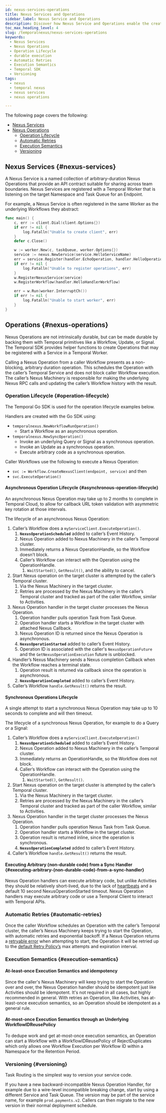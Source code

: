 ```yaml
---
id: nexus-services-operations
title: Nexus Services and Operations
sidebar_label: Nexus Service and Operations
description: Discover how Nexus Service and Operations enable the creation of well-defined API contracts for sharing capabilities across team and Namespace boundaries, leveraging Temporal's durable and scalable infrastructure.
toc_max_heading_level: 4
slug: /temporalnexus/nexus-services-operations
keywords:
  - Nexus Services
  - Nexus Operations
  - Operation Lifecycle
  - durable execution
  - Automatic Retries
  - Execution Semantics
  - Temporal SDK
  - Versioning
tags:
  - nexus 
  - temporal nexus 
  - nexus services
  - nexus operations

---
```


The following page covers the following: 
- [Nexus Services](#nexus-services)
- [Nexus Operations](#nexus-services) 
   - [Operation Lifecycle](#operation-lifecycle)
   - [Automatic Retries](#automatic-retries)
   - [Execution Semantics](#execution-semantics)
   - [Versioning](#versioning)

## Nexus Services {#nexus-services}

A Nexus Service is a named collection of arbitrary-duration Nexus Operations that provide an API contract suitable for sharing across team boundaries. 
Nexus Services are registered with a Temporal Worker that is listening on the target Namespace and Task Queue for an Endpoint.

For example, a Nexus Service is often registered in the same Worker as the underlying Workflows they abstract:

```go
func main() {
	c, err := client.Dial(client.Options{})
	if err != nil {
		log.Fatalln("Unable to create client", err)
	}
	defer c.Close()

	w := worker.New(c, taskQueue, worker.Options{})
	service := nexus.NewService(service.HelloServiceName)
	err = service.Register(handler.EchoOperation, handler.HelloOperation)
	if err != nil {
		log.Fatalln("Unable to register operations", err)
	}
	w.RegisterNexusService(service)
	w.RegisterWorkflow(handler.HelloHandlerWorkflow)

	err = w.Run(worker.InterruptCh())
	if err != nil {
		log.Fatalln("Unable to start worker", err)
	}
}
```

## Operations {#nexus-operations}

Nexus Operations are not intrinsically durable, but can be made durable by backing them with Temporal primitives like a Workflow, Update, or Signal. 
The Temporal SDK provides helper functions to create Operations that may be registered with a Service in a Temporal Worker.

Calling a Nexus Operation from a caller Workflow presents as a non-blocking, arbitrary duration operation. This schedules the Operation with the caller’s Temporal Service and does not block caller Workflow execution. 
The caller’s Nexus Machinery is responsible for making the underlying Nexus RPC calls and updating the caller’s Workflow history with the result.

### Operation Lifecycle {#operation-lifecycle}

The Temporal Go SDK is used for the operation lifecycle examples below.

Handlers are created with the Go SDK using:

- `temporalnexus.NewWorkflowRunOperation()`
  - Start a Workflow as an asynchronous operation.
- `temporalnexus.NewSyncOperation()`
  - Invoke an underlying Query or Signal as a synchronous operation.
  - Invoke an Update as a synchronous operation.
  - Execute arbitrary code as a synchronous operation.

Caller Workflows use the following to execute a Nexus Operation:

- `svc := Workflow.CreateNexusClient(endpoint, service)` and then
- `svc.ExecuteOperation()`

#### Asynchronous Operation Lifecycle {#asynchronous-operation-lifecycle}

An asynchronous Nexus Operation may take up to 2 months to complete in Temporal Cloud, to allow for callback URL token validation with asymmetric key rotation at those intervals.

The lifecycle of an asynchronous Nexus Operation:

1. Caller’s Workflow does a `myServiceClient.ExecuteOperation()`.
   1. **`NexusOperationScheduled`** added to caller’s Event History.
   2. Nexus Operation added to Nexus Machinery in the caller’s Temporal cluster.
   3. Immediately returns a Nexus OperationHandle, so the Workflow doesn’t block.
   4. Caller’s Workflow can interact with the Operation using the OperationHandle.
      1. `WaitStarted()`, `GetResult()`, and the ability to cancel.
2. Start Nexus operation on the target cluster is attempted by the caller’s Temporal cluster.
   1. Via the Nexus Machinery in the target cluster.
   2. Retries are processed by the Nexus Machinery in the caller’s Temporal cluster and tracked as part of the caller Workflow, similar to Activities.
3. Nexus Operation handler in the target cluster processes the Nexus Operation.
   1. Operation handler pulls operation Task from Task Queue.
   2. Operation handler starts a Workflow in the target cluster with attached Nexus Callback.
   3. Nexus Operation ID is returned since the Nexus Operation is asynchronous.
   4. **`NexusOperationStarted`** added to caller’s Event History.
   5. Operation ID is associated with the caller's `NexusOperationFuture` and the `GetNexusOperationExecution` future is unblocked.
4. Handler’s Nexus Machinery sends a Nexus completion Callback when the Workflow reaches a terminal state.
   1. Operation result is returned via callback since the operation is asynchronous.
   2. **`NexusOperationCompleted`** added to caller’s Event History.
5. Caller’s Workflow `handle.GetResult()` returns the result.

#### Synchronous Operations Lifecycle

A single attempt to start a synchronous Nexus Operation may take up to 10 seconds to complete and will then timeout.

The lifecycle of a synchronous Nexus Operation, for example to do a Query or a Signal:

1. Caller’s Workflow does a `myServiceClient.ExecuteOperation()`
   1. **`NexusOperationScheduled`** added to caller’s Event History.
   2. Nexus Operation added to Nexus Machinery in the caller’s Temporal cluster.
   3. Immediately returns an OperationHandle, so the Workflow does not block.
   4. Caller’s Workflow can interact with the Operation using the OperationHandle.
      1. `WaitStarted()`, `GetResult()`.
2. Start Nexus operation on the target cluster is attempted by the caller’s Temporal cluster.
   1. Via the Nexus Machinery in the target cluster.
   2. Retries are processed by the Nexus Machinery in the caller’s Temporal cluster and tracked as part of the caller Workflow, similar to Activities.
3. Nexus Operation handler in the target cluster processes the Nexus Operation.
   1. Operation handler pulls operation Nexus Task from Task Queue.
   2. Operation handler starts a Workflow in the target cluster.
   3. Operation result is returned inline, since the operation is synchronous.
   4. **`NexusOperationCompleted`** added to caller’s Event History.
4. Caller’s Workflow `handle.GetResult()` returns the result.

#### Executing Arbitrary (non-durable code) from a Sync Handler {#executing-arbitrary-(non-durable-code)-from-a-sync-handler}

Nexus Operation handlers can execute arbitrary code, but unlike Activities they should be relatively short-lived, due to the lack of [heartbeats](https://community.temporal.io/t/best-practices-for-long-running-Activities/934) and a default 10 second NexusOperationStarted timeout. 
Nexus Operation handlers may execute arbitrary code or use a Temporal Client to interact with Temporal APIs.

### Automatic Retries {#automatic-retries}

Once the caller Workflow schedules an Operation with the caller’s Temporal cluster, the caller’s Nexus Machinery keeps trying to start the Operation, with automatic retries and exponential backoff. 
If a Nexus Operation returns a [retryable error](https://github.com/temporalio/temporal/blob/13d6cd8cf7a4ba0c4660cf98f672bbd645dca3e7/components/nexusoperations/executors.go#L659) when attempting to start, the Operation it will be retried up to the [default Retry Policy’s](https://github.com/temporalio/temporal/blob/de7c8879e103be666a7b067cc1b247f0ac63c25c/components/nexusoperations/config.go#L111) max attempts and expiration interval.

### Execution Semantics {#execution-semantics}

#### At-least-once Execution Semantics and idempotency

Since the caller's Nexus Machinery will keep trying to start the Operation over and over, the Nexus Operation handler should be idempotent just like Activities should be idempotent. 
It's not required in all cases, but highly recommended in general. 
With retries an Operation, like Activities, has at-least-once execution semantics, so an Operation should be idempotent as a general rule.

#### At-most-once Execution Semantics through an Underlying WorkflowIDReusePolicy

To dedupe work and get at-most-once execution semantics, an Operation can start a Workflow with a WorkflowIDReusePolicy of RejectDuplicates which only allows one Workflow Execution per Workflow ID within a Namespace for the Retention Period.

### Versioning {#versioning}

Task Routing is the simplest way to version your service code.

If you have a new backward-incompatible Nexus Operation Handler, for example due to a wire-level incompatible breaking change, start by using a different Service and Task Queue. 
The version may be part of the service name, for example `prod.payments.v2`. 
Callers can then migrate to the new version in their normal deployment schedule.